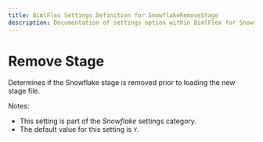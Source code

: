 ---
title: BimlFlex Settings Definition for SnowflakeRemoveStage
description: Documentation of settings option within BimlFlex for SnowflakeRemoveStage
---
<head>
  <meta name="varigenceProduct" content="BimlFlex"></meta>
  <meta name="varigenceArticleType" content="Reference"></meta>
</head>


# Remove Stage

Determines if the Snowflake stage is removed prior to loading the new stage file.

Notes:

* This setting is part of the *Snowflake* settings category.
* The default value for this setting is `Y`.
